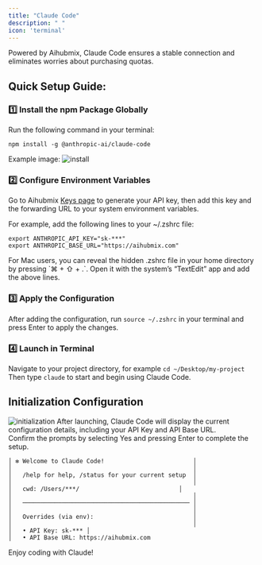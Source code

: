 ```yaml
---
title: "Claude Code"
description: " "
icon: 'terminal'
---
```


Powered by Aihubmix, Claude Code ensures a stable connection and eliminates worries about purchasing quotas.

## Quick Setup Guide:
### 1️⃣ Install the npm Package Globally

Run the following command in your terminal:
```shell
npm install -g @anthropic-ai/claude-code
```
Example image:
  ![install](./../media/aihubmix-claude-code-npm.png)

### 2️⃣ Configure Environment Variables

Go to Aihubmix [Keys page](https://aihubmix.com/token) to generate your API key, then add this key and the forwarding URL to your system environment variables.

For example, add the following lines to your ~/.zshrc file:
```shell
export ANTHROPIC_API_KEY="sk-***"
export ANTHROPIC_BASE_URL="https://aihubmix.com"
```
<Tip>
For Mac users, you can reveal the hidden .zshrc file in your home directory by pressing `⌘ + ⇧ + .`. Open it with the system’s “TextEdit” app and add the above lines.
</Tip>

### 3️⃣ Apply the Configuration

After adding the configuration, run `source ~/.zshrc` in your terminal and press Enter to apply the changes.

### 4️⃣ Launch in Terminal

Navigate to your project directory, for example `cd ~/Desktop/my-project`  
Then type `claude` to start and begin using Claude Code.

## Initialization Configuration
  ![initialization](./../media/aihubmix-claude-code.png)
After launching, Claude Code will display the current configuration details, including your API Key and API Base URL.  
Confirm the prompts by selecting Yes and pressing Enter to complete the setup.
```shell
│ ✻ Welcome to Claude Code!                         │
│                                                   │
│   /help for help, /status for your current setup  │
│                                                   │
│   cwd: /Users/***/                            │
│                                                   │
│   ─────────────────────────────────────────────── │
│                                                   │
│   Overrides (via env):                            │
│                                                   │
│   • API Key: sk-*** │
│   • API Base URL: https://aihubmix.com    
```

Enjoy coding with Claude!